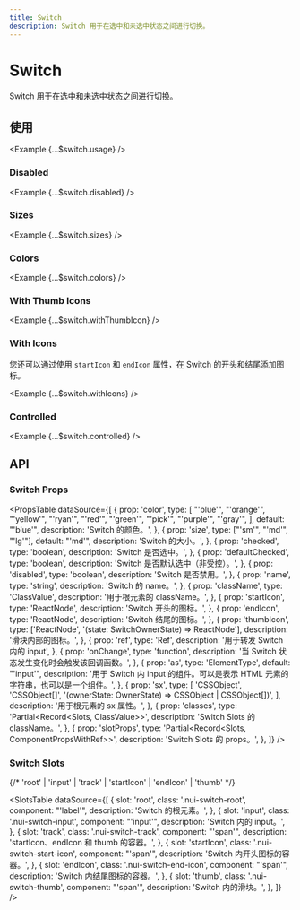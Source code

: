 ```yaml
---
title: Switch
description: Switch 用于在选中和未选中状态之间进行切换。
---
```



# Switch

Switch 用于在选中和未选中状态之间进行切换。

<ComponentLinks component='switch' />

## 使用

<Example {...$switch.usage} />

### Disabled

<Example {...$switch.disabled} />

### Sizes

<Example {...$switch.sizes} />

### Colors

<Example {...$switch.colors} />

### With Thumb Icons

<Example {...$switch.withThumbIcon} />

### With Icons

您还可以通过使用 `startIcon` 和 `endIcon` 属性，在 Switch 的开头和结尾添加图标。

<Example {...$switch.withIcons} />

### Controlled

<Example {...$switch.controlled} />

## API

### Switch Props

<PropsTable
  dataSource={[
    {
      prop: 'color',
      type: [
        "'blue'",
        "'orange'",
        "'yellow'",
        "'ryan'",
        "'red'",
        "'green'",
        "'pick'",
        "'purple'",
        "'gray'",
      ],
      default: "'blue'",
      description: 'Switch 的颜色。',
    },
    {
      prop: 'size',
      type: ["'sm'", "'md'", "'lg'"],
      default: "'md'",
      description: 'Switch 的大小。',
    },
    {
      prop: 'checked',
      type: 'boolean',
      description: 'Switch 是否选中。',
    },
    {
      prop: 'defaultChecked',
      type: 'boolean',
      description: 'Switch 是否默认选中（非受控）。',
    },
    {
      prop: 'disabled',
      type: 'boolean',
      description: 'Switch 是否禁用。',
    },
    {
      prop: 'name',
      type: 'string',
      description: 'Switch 的 name。',
    },
    {
      prop: 'className',
      type: 'ClassValue',
      description: '用于根元素的 className。',
    },
    {
      prop: 'startIcon',
      type: 'ReactNode',
      description: 'Switch 开头的图标。',
    },
    {
      prop: 'endIcon',
      type: 'ReactNode',
      description: 'Switch 结尾的图标。',
    },
    {
      prop: 'thumbIcon',
      type: ['ReactNode', '(state: SwitchOwnerState) => ReactNode'],
      description: '滑块内部的图标。',
    },
    {
      prop: 'ref',
      type: 'Ref',
      description: '用于转发 Switch 内的 input',
    },
    {
      prop: 'onChange',
      type: 'function',
      description: '当 Switch 状态发生变化时会触发该回调函数。',
    },
    {
      prop: 'as',
      type: 'ElementType',
      default: "'input'",
      description:
        '用于 Switch 内 input 的组件。可以是表示 HTML 元素的字符串，也可以是一个组件。',
    },
    {
      prop: 'sx',
      type: [
        'CSSObject',
        'CSSObject[]',
        '(ownerState: OwnerState) => CSSObject | CSSObject[])',
      ],
      description: '用于根元素的 sx 属性。',
    },
    {
      prop: 'classes',
      type: 'Partial<Record<Slots, ClassValue>>',
      description: 'Switch Slots 的 className。',
    },
    {
      prop: 'slotProps',
      type: 'Partial<Record<Slots, ComponentPropsWithRef>>',
      description: 'Switch Slots 的 props。',
    },
  ]}
/>

### Switch Slots

{/* 'root' | 'input' | 'track' | 'startIcon' | 'endIcon' | 'thumb' */}

<SlotsTable
  dataSource={[
    {
      slot: 'root',
      class: '.nui-switch-root',
      component: "'label'",
      description: 'Switch 的根元素。',
    },
    {
      slot: 'input',
      class: '.nui-switch-input',
      component: "'input'",
      description: 'Switch 内的 input。',
    },
    {
      slot: 'track',
      class: '.nui-switch-track',
      component: "'span'",
      description: 'startIcon、endIcon 和 thumb 的容器。',
    },
    {
      slot: 'startIcon',
      class: '.nui-switch-start-icon',
      component: "'span'",
      description: 'Switch 内开头图标的容器。',
    },
    {
      slot: 'endIcon',
      class: '.nui-switch-end-icon',
      component: "'span'",
      description: 'Switch 内结尾图标的容器。',
    },
    {
      slot: 'thumb',
      class: '.nui-switch-thumb',
      component: "'span'",
      description: 'Switch 内的滑块。',
    },
  ]}
/>
